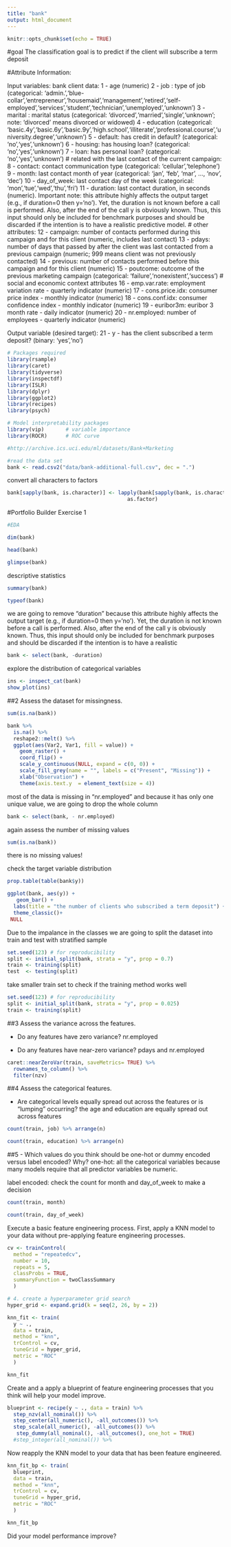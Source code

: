 ```yaml
---
title: "bank"
output: html_document
---
```


```r
knitr::opts_chunk$set(echo = TRUE)
```


#goal
The classification goal is to predict if the client will subscribe a term deposit

#Attribute Information:

Input variables:
bank client data:
1 - age (numeric)
2 - job : type of job (categorical: 'admin.','blue-collar','entrepreneur','housemaid','management','retired','self-employed','services','student','technician','unemployed','unknown')
3 - marital : marital status (categorical: 'divorced','married','single','unknown'; note: 'divorced' means divorced or widowed)
4 - education (categorical: 'basic.4y','basic.6y','basic.9y','high.school','illiterate','professional.course','university.degree','unknown')
5 - default: has credit in default? (categorical: 'no','yes','unknown')
6 - housing: has housing loan? (categorical: 'no','yes','unknown')
7 - loan: has personal loan? (categorical: 'no','yes','unknown')
# related with the last contact of the current campaign:
8 - contact: contact communication type (categorical: 'cellular','telephone') 
9 - month: last contact month of year (categorical: 'jan', 'feb', 'mar', ..., 'nov', 'dec')
10 - day_of_week: last contact day of the week (categorical: 'mon','tue','wed','thu','fri')
11 - duration: last contact duration, in seconds (numeric). Important note: this attribute highly affects the output target (e.g., if duration=0 then y='no'). Yet, the duration is not known before a call is performed. Also, after the end of the call y is obviously known. Thus, this input should only be included for benchmark purposes and should be discarded if the intention is to have a realistic predictive model.
# other attributes:
12 - campaign: number of contacts performed during this campaign and for this client (numeric, includes last contact)
13 - pdays: number of days that passed by after the client was last contacted from a previous campaign (numeric; 999 means client was not previously contacted)
14 - previous: number of contacts performed before this campaign and for this client (numeric)
15 - poutcome: outcome of the previous marketing campaign (categorical: 'failure','nonexistent','success')
# social and economic context attributes
16 - emp.var.rate: employment variation rate - quarterly indicator (numeric)
17 - cons.price.idx: consumer price index - monthly indicator (numeric) 
18 - cons.conf.idx: consumer confidence index - monthly indicator (numeric) 
19 - euribor3m: euribor 3 month rate - daily indicator (numeric)
20 - nr.employed: number of employees - quarterly indicator (numeric)

Output variable (desired target):
21 - y - has the client subscribed a term deposit? (binary: 'yes','no')


```r
# Packages required
library(rsample)
library(caret)
library(tidyverse)
library(inspectdf) 
library(ISLR)
library(dplyr)
library(ggplot2)
library(recipes)
library(psych)

# Model interpretability packages
library(vip)       # variable importance
library(ROCR)      # ROC curve
```


```r
#http://archive.ics.uci.edu/ml/datasets/Bank+Marketing

#read the data set
bank <- read.csv2("data/bank-additional-full.csv", dec = ".")
```

convert all characters to factors
```r
bank[sapply(bank, is.character)] <- lapply(bank[sapply(bank, is.character)], 
                                       as.factor)
```


#Portfolio Builder Exercise 1

```r
#EDA

dim(bank)

head(bank)

glimpse(bank)
```

descriptive statistics
```r
summary(bank)
```

```r
typeof(bank)
```

we are going to remove "duration" because this attribute highly affects the output target (e.g., if duration=0 then y='no'). Yet, the duration is not known before a call is performed. Also, after the end of the call y is obviously known. Thus, this input should only be included for benchmark purposes and should be discarded if the intention is to have a realistic

```r
bank <- select(bank, -duration)
```



explore the distribution of categorical variables 
```r

ins <- inspect_cat(bank)
show_plot(ins)
```

##2
Assess the dataset for missingness.

```r
sum(is.na(bank))
```


```r
bank %>%
  is.na() %>%
  reshape2::melt() %>%
  ggplot(aes(Var2, Var1, fill = value)) + 
    geom_raster() + 
    coord_flip() +
    scale_y_continuous(NULL, expand = c(0, 0)) +
    scale_fill_grey(name = "", labels = c("Present", "Missing")) +
    xlab("Observation") +
    theme(axis.text.y  = element_text(size = 4))
```

most of the data is missing in "nr.employed" and because it has only one unique value, we are going to drop the whole column 

```r
bank <- select(bank, - nr.employed)
```

again assess the number of missing values 
```r
sum(is.na(bank))
```
there is no missing values!


check the target variable distribution 
```r

prop.table(table(bank$y))
```

```r
ggplot(bank, aes(y)) +
   geom_bar() +
  labs(title = "the number of clients who subscribed a term deposit") +
  theme_classic()+
 NULL
```

Due to the impalance in the classes we are going to split the dataset into train and test with stratified sample 


```r
set.seed(123) # for reproducibility
split <- initial_split(bank, strata = "y", prop = 0.7)
train <- training(split)
test  <- testing(split)

```

take smaller train set to check if the training method works well
```r
set.seed(123) # for reproducibility
split <- initial_split(bank, strata = "y", prop = 0.025)
train <- training(split)

```


##3
Assess the variance across the features.

- Do any features have zero variance?
nr.employed

- Do any features have near-zero variance?
pdays and nr.employed

```r
caret::nearZeroVar(train, saveMetrics= TRUE) %>% 
  rownames_to_column() %>% 
  filter(nzv)

```
##4
Assess the categorical features.

- Are categorical levels equally spread out across the features or is “lumping” occurring?
the age and education are equally spread out across features 

```r
count(train, job) %>% arrange(n)
```

```r
count(train, education) %>% arrange(n)
```

##5
- Which values do you think should be one-hot or dummy encoded versus label encoded? Why?
one-hot:
all the categorical variables
because many models require that all predictor variables be numeric.

label encoded:
check the count for month and day_of_week to make a decision  
```r
count(train, month)
```

```r
count(train, day_of_week)
```


Execute a basic feature engineering process.
First, apply a KNN model to your data without pre-applying feature engineering processes.
```r
cv <- trainControl(
  method = "repeatedcv", 
  number = 10, 
  repeats = 5,
  classProbs = TRUE,
  summaryFunction = twoClassSummary
  )

# 4. create a hyperparameter grid search
hyper_grid <- expand.grid(k = seq(2, 26, by = 2))
```


```r
knn_fit <- train(
  y ~ ., 
  data = train, 
  method = "knn", 
  trControl = cv, 
  tuneGrid = hyper_grid,
  metric = "ROC"
  )

```


```r
knn_fit
```


Create and a apply a blueprint of feature engineering processes that you think will help your model improve.
```r
blueprint <- recipe(y ~ ., data = train) %>%
  step_nzv(all_nominal()) %>%
  step_center(all_numeric(), -all_outcomes()) %>%
  step_scale(all_numeric(), -all_outcomes()) %>%
   step_dummy(all_nominal(), -all_outcomes(), one_hot = TRUE)
  #step_integer(all_nominal()) %>%
```


Now reapply the KNN model to your data that has been feature engineered.

```r
knn_fit_bp <- train(
  blueprint, 
  data = train, 
  method = "knn", 
  trControl = cv, 
  tuneGrid = hyper_grid,
  metric = "ROC"
  )
```

```r
knn_fit_bp
```

Did your model performance improve?









